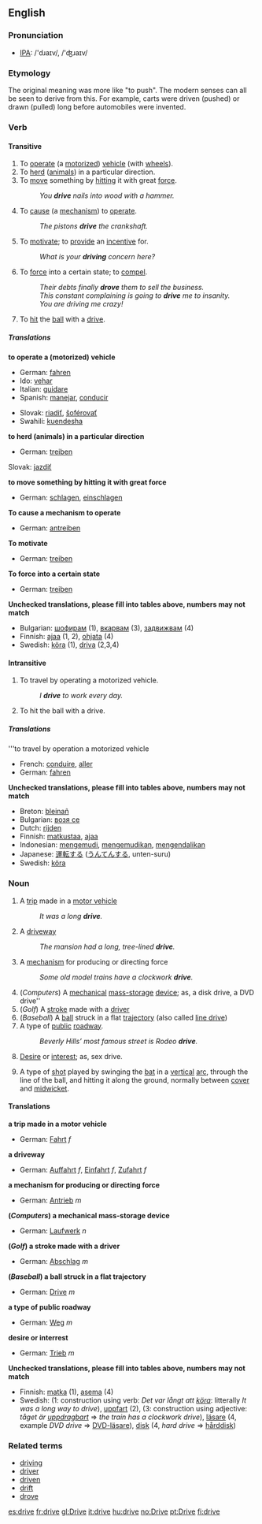 ==English==
=== Pronunciation ===
*[[w:IPA|IPA]]: /'dɹaɪv/, /'ʤɹaɪv/

===Etymology===

The original meaning was more like "to push".  The modern senses can all be seen to derive from this.  For example, carts were driven (pushed) or drawn (pulled) long before automobiles were invented.

===Verb===

{{irregverb|'''drive'''|'''[[drives]]'''|'''[[drove]]'''|'''[[driven]]'''|'''[[driving]]'''}}

====Transitive====

# To [[operate]] (a [[motorize]]d) [[vehicle]] (with [[wheel]]s).
# To [[herd]] ([[animals]]) in a particular direction.
# To [[move]] something by [[hit]]ting it with great [[force]].
#:''You '''drive''' nails into wood with a hammer.''
# To [[cause]] (a [[mechanism]]) to [[operate]]. 
#: ''The pistons '''drive''' the crankshaft.''
# To [[motivate]]; to [[provide]] an [[incentive]] for.
#:''What is your '''driving''' concern here?''
# To [[force]] into a certain state; to [[compel]].
#:''Their debts finally '''drove''' them to sell the business.''
#:''This constant complaining is going to '''drive''' me to insanity.''
#:''You are driving me crazy!''
#{{cricket}} To [[hit]] the [[ball]] with a [[drive#Noun|drive]].

===== Translations =====
'''to operate a (motorized) vehicle'''
{{top}}
<!--languages from A to I go here-->
*German: [[fahren]]
*Ido: [[vehar]]
*Italian: [[guidare]]
*Spanish: [[manejar]], [[conducir]]
{{mid}}
<!--languages from J to Z go here-->
*Slovak: [[riadiť]], [[šoférovať]]
*Swahili: [[kuendesha]]
{{bottom}}

'''to herd (animals) in a particular direction'''
{{top}}
<!--languages from A to I go here-->
*German: [[treiben]]
{{mid}}
<!--languages from J to Z go here-->
Slovak: [[jazdiť]]
{{bottom}}

'''to move something by hitting it with great force'''
{{top}}
<!--languages from A to I go here-->
*German: [[schlagen]], [[einschlagen]]
{{mid}}
<!--languages from J to Z go here-->
{{bottom}}

'''To cause a mechanism to operate'''
{{top}}
<!--languages from A to I go here-->
*German: [[antreiben]]
{{mid}}
<!--languages from J to Z go here-->
{{bottom}}

'''To motivate'''
{{top}}
<!--languages from A to I go here-->
*German: [[treiben]]
{{mid}}
<!--languages from J to Z go here-->
{{bottom}}

'''To force into a certain state'''
{{top}}
<!--languages from A to I go here-->
*German: [[treiben]]
{{mid}}
<!--languages from J to Z go here-->
{{bottom}}

'''Unchecked translations, please fill into tables above, numbers may not match'''
*Bulgarian: [[шофирам]] (1), [[вкарвам]] (3), [[задвижвам]] (4)
*Finnish: [[ajaa]] (1, 2), [[ohjata]] (4)
*Swedish: [[köra]] (1), [[driva]] (2,3,4)

====Intransitive====
# To travel by operating a motorized vehicle.
#: ''I '''drive''' to work every day.''
#{{cricket}} To hit the ball with a drive.

===== Translations =====
'''to travel by operation a motorized vehicle
{{top}}
<!--languages from A to I go here-->
*French: [[conduire]], [[aller]]
*German: [[fahren]]
{{mid}}
<!--languages from L to Z go here-->
{{bottom}}

'''Unchecked translations, please fill into tables above, numbers may not match'''
*Breton: [[bleinañ]]
*Bulgarian: [[возя се]]
*Dutch: [[rijden]]
*Finnish: [[matkustaa]], [[ajaa]]
*Indonesian: [[kemudi|mengemudi]], [[kemudi|mengemudikan]], [[kendali|mengendalikan]]
*Japanese: [[運転]]する ([[うんてん]]する, unten-suru)
*Swedish: [[köra]]

===Noun===
{{en-noun|drive|drives}}

#A [[trip]] made in a [[motor vehicle]]
#:''It was a long '''drive'''.''
#A [[driveway]]
#:''The mansion had a long, tree-lined '''drive'''.''
#A [[mechanism]] for producing or directing force
#:''Some old model trains have a clockwork '''drive'''.''
#(''Computers'') A [[mechanical]] [[mass-storage]] [[device]]; as, a disk drive, a DVD drive''
#(''Golf'') A [[stroke]] made with a [[driver]]
#(''Baseball'') A [[ball]] struck in a flat [[trajectory]] (also called [[line drive]])
#A type of [[public]] [[roadway]].
#:''Beverly Hills’ most famous street is Rodeo '''drive'''.''
#[[desire|Desire]] or [[interest]]; as, sex drive.
#{{cricket}} A type of [[shot]] played by swinging the [[bat]] in a [[vertical]] [[arc]], through the line of the ball, and hitting it along the ground, normally between [[cover]] and [[midwicket]].

==== Translations ====
'''a trip made in a motor vehicle'''
{{top}}
*German: [[Fahrt]] ''f''
{{mid}}
{{bottom}}

'''a driveway'''
{{top}}
*German: [[Auffahrt]] ''f'', [[Einfahrt]] ''f'', [[Zufahrt]] ''f''
{{mid}}
{{bottom}}

'''a mechanism for producing or directing force'''
{{top}}
*German: [[Antrieb]] ''m''
{{mid}}
{{bottom}}

'''(''Computers'') a mechanical mass-storage device'''
{{top}}
*German: [[Laufwerk]] ''n''
{{mid}}
{{bottom}}

'''(''Golf'') a stroke made with a driver'''
{{top}}
*German: [[Abschlag]] ''m''
{{mid}}
{{bottom}}

'''(''Baseball'') a ball struck in a flat trajectory'''
{{top}}
*German: [[Drive]] ''m''
{{mid}}
{{bottom}}

'''a type of public roadway'''
{{top}}
*German: [[Weg]] ''m''
{{mid}}
{{bottom}}

'''desire or interrest'''
{{top}}
*German: [[Trieb]] ''m''
{{mid}}
{{bottom}}

'''Unchecked translations, please fill into tables above, numbers may not match'''
*Finnish: [[matka]] (1), [[asema]] (4)
*Swedish: (1: construction using verb: ''Det var långt att [[köra]]'': litterally ''It was a long way to drive''), [[uppfart]] (2), (3: construction using adjective: ''tåget är [[uppdragbart]]'' => ''the train has a clockwork drive''), [[läsare]] (4, example ''DVD drive'' => [[DVD-läsare]]), [[disk]] (4, ''hard drive'' => [[hårddisk]])

=== Related terms ===
*[[driving]]
*[[driver]]
*[[driven]]
*[[drift]]
*[[drove]]

[[es:drive]]
[[fr:drive]]
[[gl:Drive]]
[[it:drive]]
[[hu:drive]]
[[no:Drive]]
[[pt:Drive]]
[[fi:drive]]